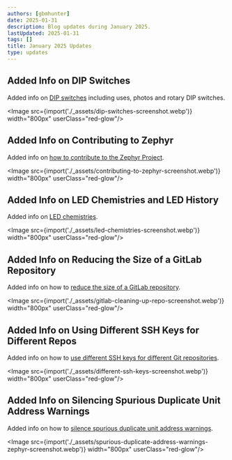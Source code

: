 ```yaml
---
authors: [gbmhunter]
date: 2025-01-31
description: Blog updates during January 2025.
lastUpdated: 2025-01-31
tags: []
title: January 2025 Updates
type: updates
---
```


## Added Info on DIP Switches

Added info on [DIP switches](/electronics/components/switches/#dip-switches) including uses, photos and rotary DIP switches.

<Image src={import('./_assets/dip-switches-screenshot.webp')} width="800px" userClass="red-glow"/>

## Added Info on Contributing to Zephyr

Added info on [how to contribute to the Zephyr Project](/programming/operating-systems/zephyr/#contributing-to-zephyr).

<Image src={import('./_assets/contributing-to-zephyr-screenshot.webp')} width="800px" userClass="red-glow"/>

## Added Info on LED Chemistries and LED History

Added info on [LED chemistries](/electronics/components/diodes/light-emitting-diodes-leds/#led-chemistries).

<Image src={import('./_assets/led-chemistries-screenshot.webp')} width="800px" userClass="red-glow"/>

## Added Info on Reducing the Size of a GitLab Repository

Added info on how to [reduce the size of a GitLab repository](/programming/version-control-systems/gitlab/#cleaning-up-the-repo).

<Image src={import('./_assets/gitlab-cleaning-up-repo-screenshot.webp')} width="800px" userClass="red-glow"/>

## Added Info on Using Different SSH Keys for Different Repos

Added info on how to [use different SSH keys for different Git repositories](/programming/version-control-systems/git/#using-different-ssh-keys-for-different-repos).

<Image src={import('./_assets/different-ssh-keys-screenshot.webp')} width="800px" userClass="red-glow"/>

## Added Info on Silencing Spurious Duplicate Unit Address Warnings

Added info on how to [silence spurious duplicate unit address warnings](/programming/operating-systems/zephyr/#silencing-spurious-duplicate-unit-address-warnings).

<Image src={import('./_assets/spurious-duplicate-address-warnings-zephyr-screenshot.webp')} width="800px" userClass="red-glow"/>
